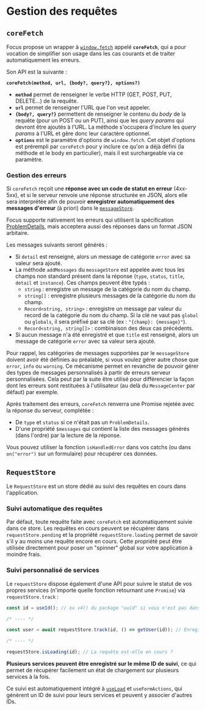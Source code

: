 
<Meta title="Les bases/Gestion des requêtes" />

# Gestion des requêtes

## `coreFetch`

Focus propose un wrapper à [`window.fetch`](https://developer.mozilla.org/en-US/docs/Web/API/Fetch_API/Using_Fetch) appelé **`coreFetch`**, qui a pour vocation de simplifier son usage dans les cas courants et de traiter automatiquement les erreurs.

Son API est la suivante :

**`coreFetch(method, url, {body?, query?}, options?)`**

-   **`method`** permet de renseigner le verbe HTTP (GET, POST, PUT, DELETE...) de la requête.
-   **`url`** permet de renseigner l'URL que l'on veut appeler.
-   **`{body?, query?}`** permettent de renseigner le contenu du _body_ de la requête (pour un POST ou un PUT), ainsi que les _query params_ qui devront être
    ajoutés à l'URL. La méthode s'occupera d'inclure les _query params_ à l'URL et gère donc leur caractère optionnel.
-   **`options`** est le paramètre d'options de `window.fetch`. Cet objet d'options est prérempli par `coreFetch` pour y inclure ce qu'on a déjà défini (la
    méthode et le body en particulier), mais il est surchargeable via ce paramètre.

### Gestion des erreurs

Si `coreFetch` reçoit une **réponse avec un code de statut en erreur** (4xx-5xx), et si le serveur renvoie une réponse structurée en JSON, alors elle sera
interprétée afin de pouvoir **enregistrer automatiquement des messages d'erreur** (à priori) dans le [`messageStore`](/docs/les-bases-gestion-des-messages--docs).

Focus supporte nativement les erreurs qui utilisent la spécification [ProblemDetails](https://www.rfc-editor.org/rfc/rfc7807), mais acceptera aussi des réponses dans un format JSON arbitaire.

Les messages suivants seront générés :

-   Si `detail` est renseigné, alors un message de catégorie `error` avec sa valeur sera ajouté.
-   La méthode `addMessages` du `messageStore` est appelée avec tous les champs non standard présent dans la réponse (`type`, `status`, `title`,
    `detail` et `instance`). Ces champs peuvent être typés :
    -   `string` : enregistre un message de la catégorie du nom du champ.
    -   `string[]` : enregistre plusieurs messages de la catégorie du nom du champ.
    -   `Record<string, string>` : enregistre un message par valeur du record de la catégorie du nom du champ. Si la clé ne vaut pas `global` ou
        `globals`, il sera préfixé par sa clé (ex : `"{champ}: {message}"`).
    -   `Record<string, string[]>` : combinaison des deux cas précédents.
-   Si aucun message n'a été enregistré et que `title` est renseigné, alors un message de catégorie `error` avec sa valeur sera ajouté.

Pour rappel, les catégories de messages supportées par le `messageStore` doivent avoir été définies au préalable, si vous voulez gérer autre chose que
`error`, `info` ou `warning`. Ce mécanisme permet en revanche de pouvoir gérer des types de messages personnalisés à partir de erreurs serveur
personnalisées. Cela peut par la suite être utilisé pour différencier la façon dont les erreurs sont restituées à l'utilisateur (au delà du `MessageCenter` par
défaut) par exemple.

Après traitement des erreurs, `coreFetch` renverra une Promise rejetée avec la réponse du serveur, complétée :

-   De `type` et `status` si ce n'était pas un `ProblemDetails`.
-   D'une propriété `$messages` qui contient la liste des messages générés (dans l'ordre) par la lecture de la réponse.

Vous pouvez utiliser la fonction `isHandledError` dans vos catchs (ou dans `on("error")` sur un formulaire) pour récupérer ces données.

## `RequestStore`

Le `RequestStore` est un store dédié au suivi des requêtes en cours dans l'application.

### Suivi automatique des requêtes

Par défaut, toute requête faite avec `coreFetch` est automatiquement suivie dans ce store. Les requêtes en cours peuvent se récupérer dans
`requestStore.pending` et la propriété `requestStore.loading` permet de savoir s'il y au moins une requête encore en cours. Cette propriété peut être
utilisée directement pour poser un "spinner" global sur votre application à moindre frais.

### Suivi personnalisé de services

Le `requestStore` dispose également d'une API pour suivre le statut de vos propres services (n'importe quelle fonction retournant une `Promise`) via
`requestStore.track` :

```ts
const id = useId(); // ou v4() du package "uuid" si vous n'est pas dans un composant

/* ---- */

const user = await requestStore.track(id, () => getUser(id)); // Enregistre le service sur cet ID et l'appelle

/* ---- */

requestStore.isLoading(id); // La requête est-elle en cours ?
```

**Plusieurs services peuvent être enregistré sur le même ID de suivi**, ce qui permet de récupérer facilement un état de chargement sur plusieurs services à la
fois.

Ce suivi est automatiquement intégré à [`useLoad`](/docs/modèle-métier-chargement-des-données--docs#useload-et-nodeload) et `useFormActions`, qui génèrent un ID de suivi pour leurs services et peuvent y associer d'autres IDs.
